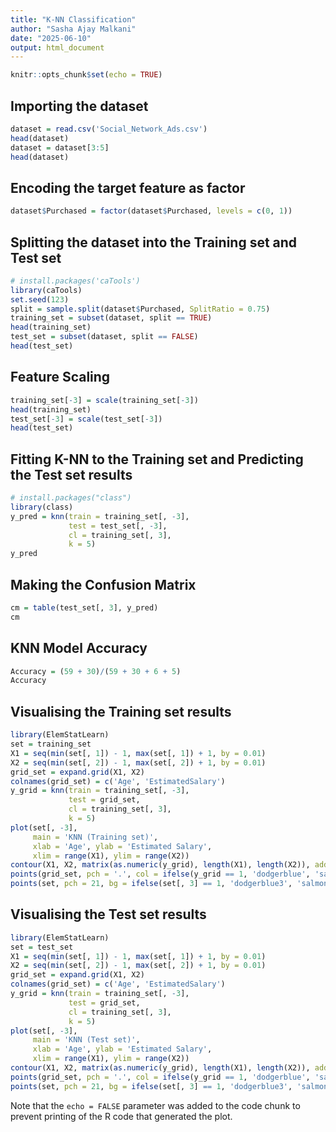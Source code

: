 ```yaml
---
title: "K-NN Classification"
author: "Sasha Ajay Malkani"
date: "2025-06-10"
output: html_document
---
```


```r
knitr::opts_chunk$set(echo = TRUE)
```

## Importing the dataset

```r
dataset = read.csv('Social_Network_Ads.csv')
head(dataset)
dataset = dataset[3:5]
head(dataset)

```

## Encoding the target feature as factor

```r
dataset$Purchased = factor(dataset$Purchased, levels = c(0, 1))

```


## Splitting the dataset into the Training set and Test set

```r
# install.packages('caTools')
library(caTools)
set.seed(123)
split = sample.split(dataset$Purchased, SplitRatio = 0.75)
training_set = subset(dataset, split == TRUE)
head(training_set)
test_set = subset(dataset, split == FALSE)
head(test_set)

```

## Feature Scaling

```r
training_set[-3] = scale(training_set[-3])
head(training_set)
test_set[-3] = scale(test_set[-3])
head(test_set)

```


## Fitting K-NN to the Training set and Predicting the Test set results

```r
# install.packages("class")
library(class)
y_pred = knn(train = training_set[, -3], 
             test = test_set[, -3],
             cl = training_set[, 3],
             k = 5)
y_pred

```

## Making the Confusion Matrix

```r
cm = table(test_set[, 3], y_pred)
cm
```

## KNN Model Accuracy

```r
Accuracy = (59 + 30)/(59 + 30 + 6 + 5)
Accuracy

```



## Visualising the Training set results

```r
library(ElemStatLearn)
set = training_set
X1 = seq(min(set[, 1]) - 1, max(set[, 1]) + 1, by = 0.01)
X2 = seq(min(set[, 2]) - 1, max(set[, 2]) + 1, by = 0.01)
grid_set = expand.grid(X1, X2)
colnames(grid_set) = c('Age', 'EstimatedSalary')
y_grid = knn(train = training_set[, -3], 
             test = grid_set,
             cl = training_set[, 3],
             k = 5)
plot(set[, -3],
     main = 'KNN (Training set)',
     xlab = 'Age', ylab = 'Estimated Salary',
     xlim = range(X1), ylim = range(X2))
contour(X1, X2, matrix(as.numeric(y_grid), length(X1), length(X2)), add = TRUE)
points(grid_set, pch = '.', col = ifelse(y_grid == 1, 'dodgerblue', 'salmon'))
points(set, pch = 21, bg = ifelse(set[, 3] == 1, 'dodgerblue3', 'salmon3'))

```

## Visualising the Test set results

```r
library(ElemStatLearn)
set = test_set
X1 = seq(min(set[, 1]) - 1, max(set[, 1]) + 1, by = 0.01)
X2 = seq(min(set[, 2]) - 1, max(set[, 2]) + 1, by = 0.01)
grid_set = expand.grid(X1, X2)
colnames(grid_set) = c('Age', 'EstimatedSalary')
y_grid = knn(train = training_set[, -3], 
             test = grid_set,
             cl = training_set[, 3],
             k = 5)
plot(set[, -3],
     main = 'KNN (Test set)',
     xlab = 'Age', ylab = 'Estimated Salary',
     xlim = range(X1), ylim = range(X2))
contour(X1, X2, matrix(as.numeric(y_grid), length(X1), length(X2)), add = TRUE)
points(grid_set, pch = '.', col = ifelse(y_grid == 1, 'dodgerblue', 'salmon'))
points(set, pch = 21, bg = ifelse(set[, 3] == 1, 'dodgerblue3', 'salmon3'))


```











Note that the `echo = FALSE` parameter was added to the code chunk to prevent printing of the R code that generated the plot.

